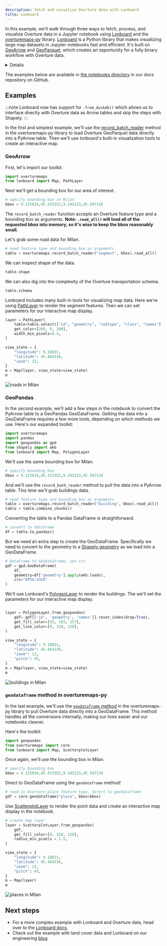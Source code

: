```yaml
---
description: fetch and visualize Overture data with Lonboard
title: Lonboard
---
```


In this example, we'll walk through three ways to fetch, process, and visualize Overture data in a Jupyter notebook using [Lonboard](https://developmentseed.org/lonboard/latest/) and the [overturemaps-py](https://github.com/OvertureMaps/overturemaps-py) library. [Lonboard](https://developmentseed.org/lonboard/latest/) is a Python library that makes visualizing large map datasets in Jupyter notebooks fast and efficient. It's built on [GeoArrow](https://geoarrow.org/) and [GeoParquet](https://arrow.apache.org/docs/python/index.html), which creates an opportunity for a fully binary workflow with Overture data.

<details>

    <summary>
    **Installation requirements**

    </summary>
To follow along with these examples, you should have [JupyterLab or Jupyter Notebook](https://jupyter.org/) running and the following dependencies installed:

- [Lonboard](https://developmentseed.org/lonboard/latest/#install)
- [overturemaps-py](https://github.com/OvertureMaps/overturemaps-py)
- [GeoPandas](https://geopandas.org/en/stable/index.html)
- [Pandas](https://pandas.pydata.org/)
- [Shapely](https://shapely.readthedocs.io/en/stable/)

</details>

The examples below are available in [the notebooks directory](//github.com/OvertureMaps/docs/tree/main/static/notebooks) in our docs repository on GitHub.

## Examples

:::note
Lonboard now has support for `.from_duckdb()` which allows us to interface directly with Overture data as Arrow tables and skip the steps with Shapely.
:::

In the first and simplest example, we'll use the [record_batch_reader](https://github.com/OvertureMaps/overturemaps-py/blob/e9632d4d2481a472a22dfd2d0a47ec9798ced9ef/overturemaps/core.py#L17) method in the overturemaps-py library to load Overture GeoParquet data directly into a PyArrow table. Then we'll use lonboard's built-in visualization tools to create an interactive map.

### GeoArrow

 First, let's import our toolkit.

```python
import overturemaps
from lonboard import Map, PathLayer
```

Next we'll get a bounding box for our area of interest.

```python
# specify bounding box in Milan
bbox = 9.125034,45.433352,9.245223,45.507116
```

The `record_batch_reader` function accepts an Overture feature type and a bounding box as arguments. **Note: `.read_all()` will load all of the requested bbox into memory, so it's wise to keep the bbox reasonably small.** 

Let's grab some road data for Milan.

```python
# need feature type and bounding box as arguments
table = overturemaps.record_batch_reader("segment", bbox).read_all()
```

We can inspect shape of the data.

```python
table.shape
```

We can also dig into the complexity of the Overture transportation schema. 

```python
table.schema
```

Lonboard includes many built-in tools for visualizing map data. Here we're using [PathLayer](https://developmentseed.org/lonboard/latest/api/layers/path-layer/) to render the segment features. Then we can set parameters for our interactive map display.

```python
layer = PathLayer(
    table=table.select(["id", "geometry", "subtype", "class", "names"]),
    get_color=[200, 0, 200],
    width_min_pixels=0.4,
)

view_state = {
    "longitude": 9.18831,
    "latitude": 45.464336,
    "zoom": 12,
}
m = Map(layer, view_state=view_state)
m
```

![roads in Milan](/img/examples/road-network-milan.png)

### GeoPandas 

In the second example, we'll add a few steps in the notebook to convert the PyArrow table to a GeoPandas GeoDataFrame. Getting the data into a GeoDataFrame requires a few more tools, depending on which methods we use. Here's our expanded toolkit:

```python
import overturemaps
import pandas
import geopandas as gpd
from shapely import wkb
from lonboard import Map, PolygonLayer
```

We'll use the same bounding box for Milan.

``` python
# specify bounding box
bbox = 9.125034,45.433352,9.245223,45.507116
```

And we'll use the `record_bath_reader` method to pull the data into a PyArrow table. This time we'll grab buildings data.

``` python
# need feature type and bounding box as arguments
table = overturemaps.record_batch_reader("building", bbox).read_all()
table = table.combine_chunks()
```

Converting the table to a Pandas DataFrame is straightforward.

``` python
# convert to dataframe
df = table.to_pandas()
```

But we need an extra step to create the GeoDataFrame. Specifically we need to convert to the geometry to a [Shapely geometry](https://shapely.readthedocs.io/en/stable/geometry.html) as we load into a GeoDataFrame.

``` python
# DataFrame to GeoDataFrame, set crs
gdf = gpd.GeoDataFrame(
    df,
    geometry=df['geometry'].apply(wkb.loads),
    crs="EPSG:4326"
)
```

We'll use Lonboard's [PolygonLayer](https://developmentseed.org/lonboard/latest/api/layers/polygon-layer/) to render the buildings. The we'll set the parameters for our interactive map display.

``` python

layer = PolygonLayer.from_geopandas(
    gdf= gdf[['id', 'geometry', 'names']].reset_index(drop=True),
    get_fill_color=[93, 103, 157],
    get_line_color=[0, 128, 128],
)

view_state = {
    "longitude": 9.18831,
    "latitude": 45.464336,
    "zoom": 13,
    "pitch": 45,
}
m = Map(layer, view_state=view_state)
m
```

![buildings in Milan](/img/examples/buildings-milan.png)

### `geodataframe` method in overturemaps-py

In the last example, we'll use the [`geodataframe` method](https://github.com/OvertureMaps/overturemaps-py/blob/main/overturemaps/core.py#L51) in the overturemaps-py library to pull Overture data directly into a GeoDataFrame. This method handles all the conversions internally, making our lives easier and our notebooks cleaner.


Here's the toolkit:

```python
import geopandas
from overturemaps import core
from lonboard import Map, ScatterplotLayer
```

Once again, we'll use the bounding box in Milan.

```python
# specify bounding box
bbox = 9.125034,45.433352,9.245223,45.507116
```

Direct to GeoDataFrame using the `geodataframe` method!

```python
# read in Overture place feature type, direct to geodataframe
gdf = core.geodataframe("place", bbox=bbox)
```

Use [ScatterplotLayer](https://developmentseed.org/lonboard/latest/api/layers/scatterplot-layer/) to render the point data and create an interactive map display in the notebook.

```python
# create map layer
layer = ScatterplotLayer.from_geopandas(
    gdf,
    get_fill_color=[0, 128, 128],
    radius_min_pixels = 1.5,
)

view_state = {
    "longitude": 9.18831,
    "latitude": 45.464336,
    "zoom": 13,
    "pitch": 45,
}
m = Map(layer)
m
```

![places in Milan](/img/examples/places-milan.png)

## Next steps

- For a more complex example with Lonboard and Overture data, head over to the [Lonboard docs](https://developmentseed.org/lonboard/latest/examples/overture-maps/).
- Check out the example with land cover data and Lonboard on our engineering [blog](https://docs.overturemaps.org/blog/2024/05/16/land-cover/).

